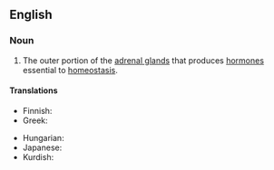 ==English==

===Noun===
{{wikipedia}}
{{en-noun|es}}

# {{lb|en|anatomy}} The outer portion of the [[adrenal gland]]s that produces [[hormone]]s essential to [[homeostasis]].

====Translations====
{{trans-top|outer portion of the adrenal gland}}
* Finnish: {{t|fi|lisämunuaiskuori}}
* Greek: {{t|el|φλοιός επινεφριδίων|m|sc=Grek}}
{{trans-mid}}
* Hungarian: {{t+|hu|mellékvesekéreg}}
* Japanese: {{t|ja|副腎皮質|tr=ふくじんひしつ, fukujin hishitsu|sc=Jpan}}
* Kurdish: {{t+|ku|tûkila adrenal|f}}
{{trans-bottom}}